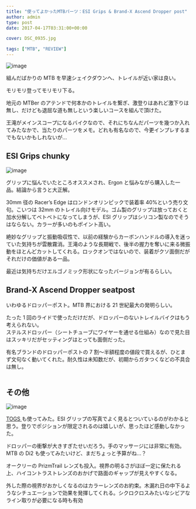 ---
title: "使ってよかったMTBパーツ：ESI Grips & Brand-X Ascend Dropper post"
author: admin
type: post
date: 2017-04-17T03:31:00+00:00

cover: DSC_0935.jpg

tags: ["MTB", "REVIEW"]
---

![image](./DSC_0935.jpg)

組んだばかりの MTB を早速シェイクダウンへ、トレイルが近い家は良い。

モリモリ登ってモリモリ下る。

地元の MTBer のアテンドで何本かのトレイルを繋ぎ、激登りはあれど激下りは無し、だけども退屈な道も無しという楽しいコースを組んで頂けた。

王滝がメインスコープになるバイクなので、それにちなんだパーツを幾つか入れてみたなかで、当たりのパーツをメモ。どれも有名なので、今更インプレするまでもないかもしれないが…

## ESI Grips chunky

![image](./DSC_0942.jpg)

グリップに悩んでいたところオススメされ、Ergon と悩みながら購入した一品。結論から言うと大正解。

30mm 径の Racer&#8217;s Edge はロンドンオリンピックで装着率 40%という売り文句。こいつは 32mm のトレイル向けモデル。ゴム製のグリップは放っておくと加水分解してベトベトになってしまうが、ESI グリップはシリコン製なのでそうはならない。カラーが多いのもポイント高い。

絶妙なグリップと振動吸収性で、以前の経験からカーボンハンドルの導入を迷っていた気持ちが雲散霧消。王滝のような長期戦で、後半の握力を奪いに来る微振動をほとんどカットしてくれる。ロックオンではないので、装着がクソ面倒だがそれだけの価値がある一品。

最近は気持ちだけエルゴノミック形状になったバージョンが有るらしい。

<LinkBox isAmazonLink url="https://www.amazon.co.jp/dp/B002UMFS5S/" />

## Brand-X Ascend Dropper seatpost

<LinkBox
  url="https://www.chainreactioncycles.com/jp/ja/brand-x-ascend-cx-%E3%83%89%E3%83%AD%E3%83%83%E3%83%91%E3%83%BC%E3%82%B7%E3%83%BC%E3%83%88%E3%83%9D%E3%82%B9%E3%83%88-85-105mm-/rp-prod159175"
  linkurl="https://ck.jp.ap.valuecommerce.com/servlet/referral?sid=3171302&pid=886701002&vc_url=https%3A%2F%2Fwww.chainreactioncycles.com%2Fjp%2Fja%2Fbrand-x-ascend-cx-%25E3%2583%2589%25E3%2583%25AD%25E3%2583%2583%25E3%2583%2591%25E3%2583%25BC%25E3%2582%25B7%25E3%2583%25BC%25E3%2583%2588%25E3%2583%259D%25E3%2582%25B9%25E3%2583%2588-85-105mm-%2Frp-prod159175%3Futm_source%3Dvaluecommerce%26utm_medium%3Daffiliates"
/>

いわゆるドロッパーポスト。MTB 界における 21 世紀最大の発明らしい。

たった 1 回のライドで使っただけだが、ドロッパーのないトレイルバイクはもう考えられない。\
ステルスドロッパー（シートチューブにワイヤーを通せる仕組み）なので見た目はスッキリだがセッティングはとっても面倒だった。

有名ブランドのドロッパーポストの 7 割～半額程度の値段で買えるが、ひとまず文句なく動いてくれた。耐久性は未知数だが、初期からガタつくなどの不具合は無し。

<img
  src="//ad.jp.ap.valuecommerce.com/servlet/gifbanner?sid=3171302&pid=886701002"
  height="1"
  width="0"
  border="0"
/>

## その他

![image](./TOG_Graph_51500254-cff3-456f-be17-8a1aca3badeb_grande.png)

<a href="https://togs.com/" target="_blank" rel="noopener">
  TOGS
</a>
も使ってみた。ESI グリップの写真でよく見るとついているのがわかると思う。登りでポジションが限定されるのは嬉しいが、思ったほど感動しなかった。

ドロッパーの衝撃が大きすぎたせいだろう。手のマッサージには非常に有効。MTB の Di2 も使ってみたいけど、まだちょっと予算がね…？

オークリーの PrizmTrail レンズも投入。視界の明るさがほぼ一定に保たれる上、ハイコントラストレンズのおかげで路面のギャップが見えやすくなる。

外した際の視界がおかしくなるのはカラーレンズのお約束。木漏れ日の中下るようなシチュエーションで効果を発揮してくれる。シクロクロスみたいなシビアなライン取りが必要になる時も有効

<LinkBox
  url="https://www.probikekit.jp/sports-accessories/oakley-radar-ev-path-sunglasses-matte-black-prizm-trail-torch/12164547.html"
  isA8Link
/>
